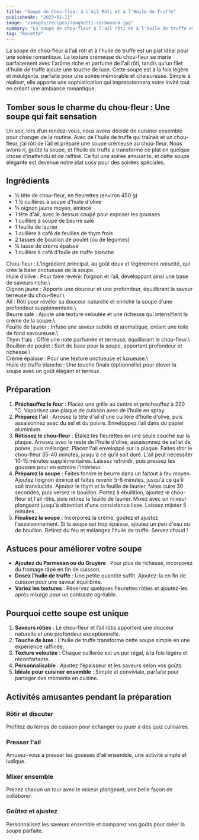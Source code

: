 ```yaml
---
title: "Soupe de Chou-fleur à l'Ail Rôti et à l'Huile de Truffe"
publishedAt: "2025-01-11"
image: "/images/recipes/spaghetti-carbonara.jpg"
summary: "La soupe de chou-fleur à l'ail rôti et à l'huile de truffe est un plat parfait pour une soirée romantique, à la fois élégant et réconfortant."
tag: "Recette"
---
```


La soupe de chou-fleur à l'ail rôti et à l'huile de truffe est un plat idéal pour une soirée romantique. La texture crémeuse du chou-fleur se marie parfaitement avec l'arôme riche et parfumé de l'ail rôti, tandis qu'un filet d'huile de truffe ajoute une touche de luxe. Cette soupe est à la fois légère et indulgente, parfaite pour une soirée mémorable et chaleureuse. Simple à réaliser, elle apporte une sophistication qui impressionnera votre invité tout en créant une ambiance romantique.

## Tomber sous le charme du chou-fleur : Une soupe qui fait sensation

Un soir, lors d’un rendez-vous, nous avons décidé de cuisiner ensemble pour changer de la routine. Avec de l’huile de truffe qui traînait et un chou-fleur, j’ai rôti de l’ail et préparé une soupe crémeuse au chou-fleur. Nous avons ri, goûté la soupe, et l’huile de truffe a transformé ce plat en quelque chose d’inattendu et de raffiné. Ce fut une soirée amusante, et cette soupe élégante est devenue notre plat cosy pour des soirées spéciales.

## Ingrédients

+ ½ tête de chou-fleur, en fleurettes (environ 450 g)
+ 1 ½ cuillères à soupe d'huile d'olive
+ ½ oignon jaune moyen, émincé
+ 1 tête d'ail, avec le dessus coupé pour exposer les gousses
+ 1 cuillère à soupe de beurre salé
+ 1 feuille de laurier
+ 1 cuillère à café de feuilles de thym frais
+ 2 tasses de bouillon de poulet (ou de légumes)
+ ¼ tasse de crème épaisse
+ 1 cuillère à café d'huile de truffe blanche

Chou-fleur : L’ingrédient principal, au goût doux et légèrement noisetté, qui crée la base onctueuse de la soupe.\
Huile d’olive : Pour faire revenir l’oignon et l’ail, développant ainsi une base de saveurs riche.\  
Oignon jaune : Apporte une douceur et une profondeur, équilibrant la saveur terreuse du chou-fleur.\  
Ail : Rôti pour révéler sa douceur naturelle et enrichir la soupe d'une profondeur supplémentaire.\  
Beurre salé : Ajoute une texture veloutée et une richesse qui intensifient la crème de la soupe.\  
Feuille de laurier : Infuse une saveur subtile et aromatique, créant une toile de fond savoureuse.\  
Thym frais : Offre une note parfumée et terreuse, équilibrant le chou-fleur.\  
Bouillon de poulet : Sert de base pour la soupe, apportant profondeur et richesse.\  
Crème épaisse : Pour une texture onctueuse et luxueuse.\  
Huile de truffe blanche : Une touche finale (optionnelle) pour élever la soupe avec un goût élégant et terreux.

## Préparation

1. **Préchauffez le four** : Placez une grille au centre et préchauffez à 220 °C. Vaporisez une plaque de cuisson avec de l'huile en spray.  
2. **Préparez l'ail** : Arrosez la tête d'ail d'une cuillère d'huile d'olive, puis assaisonnez avec du sel et du poivre. Enveloppez l’ail dans du papier aluminium.  
3. **Rôtissez le chou-fleur** : Étalez les fleurettes en une seule couche sur la plaque. Arrosez avec le reste de l'huile d'olive, assaisonnez de sel et de poivre, puis mélangez. Placez l'ail enveloppé sur la plaque. Faites rôtir le chou-fleur 35-40 minutes, jusqu'à ce qu'il soit doré. L'ail peut nécessiter 10-15 minutes supplémentaires. Laissez refroidir, puis pressez les gousses pour en extraire l'intérieur.  
4. **Préparez la soupe** : Faites fondre le beurre dans un faitout à feu moyen. Ajoutez l’oignon émincé et faites revenir 5-6 minutes, jusqu'à ce qu'il soit translucide. Ajoutez le thym et la feuille de laurier, faites cuire 30 secondes, puis versez le bouillon. Portez à ébullition, ajoutez le chou-fleur et l'ail rôtis, puis retirez la feuille de laurier. Mixez avec un mixeur plongeant jusqu'à obtention d'une consistance lisse. Laissez mijoter 5 minutes.  
5. **Finalisez la soupe** : Incorporez la crème, goûtez et ajustez l'assaisonnement. Si la soupe est trop épaisse, ajoutez un peu d'eau ou de bouillon. Retirez du feu et mélangez l'huile de truffe. Servez chaud !  

## Astuces pour améliorer votre soupe

+ **Ajoutez du Parmesan ou du Gruyère** : Pour plus de richesse, incorporez du fromage râpé en fin de cuisson.  
+ **Dosez l’huile de truffe** : Une petite quantité suffit. Ajoutez-la en fin de cuisson pour une saveur équilibrée.  
+ **Variez les textures** : Réservez quelques fleurettes rôties et ajoutez-les après mixage pour un contraste agréable.  

## Pourquoi cette soupe est unique

1. **Saveurs rôties** : Le chou-fleur et l’ail rôtis apportent une douceur naturelle et une profondeur exceptionnelle.  
2. **Touche de luxe** : L'huile de truffe transforme cette soupe simple en une expérience raffinée.  
3. **Texture veloutée** : Chaque cuillerée est un pur régal, à la fois légère et réconfortante.  
4. **Personnalisable** : Ajustez l'épaisseur et les saveurs selon vos goûts.  
5. **Idéale pour cuisiner ensemble** : Simple et conviviale, parfaite pour partager des moments en cuisine.  

## Activités amusantes pendant la préparation

### Rôtir et discuter  
Profitez du temps de cuisson pour échanger ou jouer à des quiz culinaires.  

### Presser l'ail  
Amusez-vous à presser les gousses d'ail ensemble, une activité simple et ludique.  

### Mixer ensemble  
Prenez chacun un tour avec le mixeur plongeant, une belle façon de collaborer.  

### Goûtez et ajustez  
Personnalisez les saveurs ensemble et comparez vos goûts pour créer la soupe parfaite.